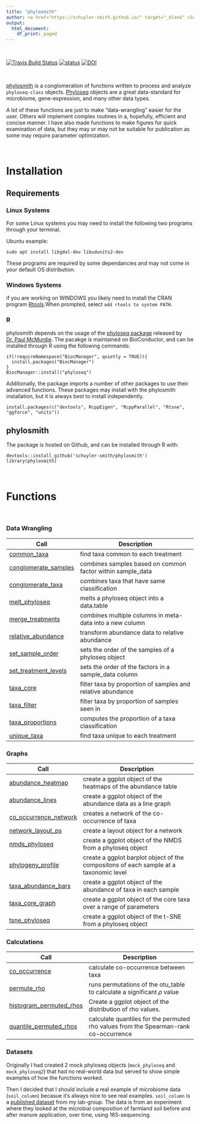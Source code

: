 ```yaml
---
title: "phylosmith"
author: <a href="https://schuyler-smith.github.io/" target="_blank" >Schuyler D. Smith</a>
output:
  html_document:
    df_print: paged
---
```


<br>

[![Travis Build Status](https://travis-ci.org/schuyler-smith/phylosmith.svg?branch=master)](https://github.com/schuyler-smith/phylosmith) [![status](http://joss.theoj.org/papers/4d4780ab16c487764ebe108fa6bcdc2c/status.svg)](http://joss.theoj.org/papers/4d4780ab16c487764ebe108fa6bcdc2c)
[![DOI](https://zenodo.org/badge/159598780.svg)](https://zenodo.org/badge/latestdoi/159598780)

<br>

<a href="https://github.com/schuyler-smith/phylosmith" targe="_blank" >phylosmith</a> is a conglomeration of functions written to process and analyze `phyloseq-class` objects. <a href="https://joey711.github.io/phyloseq/" targe="_blank" >Phyloseq</a> objects are a great data-standard for microbiome, gene-expression, and many other data types.

A lot of these functions are just to make "data-wrangling" easier for the user. Others will implement complex routines in a, hopefully, efficient and concise manner. I have also made functions to make figures for quick examination of data, but they may or may not be suitable for publication as some may require parameter optimization.

<br>

# Installation
## Requirements
### Linux Systems 
For some Linux systems you may need to install the following two programs through your terminal.

Ubuntu example:
```
sudo apt install libgdal-dev libudunits2-dev
```
These programs are required by some dependancies and may not come in your default OS distribution.

### Windows Systems 

if you are working on WINDOWS you likely need to install the CRAN program <a href="https://cran.r-project.org/bin/windows/Rtools/" target="_blank" >Rtools</a>.When prompted, select `add rtools to system PATH`.

### R

phylosmith depends on the usage of the [phyloseq package](https://journals.plos.org/plosone/article?id=10.1371/journal.pone.0061217) released by [Dr. Paul McMurdie](https://github.com/joey711). The pacakge is maintained on BioConductor, and can be installed through R using the following commands:

```
if(!requireNamespace("BiocManager", quietly = TRUE)){
  install.packages("BiocManager")
} 
BiocManager::install("phyloseq")
```

Additionally, the package imports a number of other packages to use their advanced functions. These packages may install with the phylosmith installation, but it is always best to install independently.

```
install.packages(c("devtools", RcppEigen", "RcppParallel", "Rtsne", "ggforce", "units"))
```

## phylosmith

The package is hosted on Github, and can be installed through R with:
```
devtools::install_github('schuyler-smith/phylosmith')
library(phylosmith)
```

<br>

# Functions

<br>

<a name="data_wrangling"></a>

### Data Wrangling
Call | Description
-------------------- | ------------------------------------------------------------
[common_taxa](data_wrangling.html#common_taxa) | find taxa common to each treatment
[conglomerate_samples](data_wrangling.html#conglomerate_samples) | combines samples based on common factor within sample_data
[conglomerate_taxa](data_wrangling.html#conglomerate_taxa) | combines taxa that have same classification
[melt_phyloseq](data_wrangling.html#melt_phyloseq) | melts a phyloseq object into a data.table
[merge_treatments](data_wrangling.html#merge_treatments) | combines multiple columns in meta-data into a new column
[relative_abundance](data_wrangling.html#relative_abundance) | transform abundance data to relative abundance
[set_sample_order](data_wrangling.html#set_sample_order) | sets the order of the samples of a phyloseq object
[set_treatment_levels](data_wrangling.html#set_treatment_levels) | sets the order of the factors in a sample_data column
[taxa_core](data_wrangling.html#taxa_core) | filter taxa by proportion of samples and relative abundance
[taxa_filter](data_wrangling.html#taxa_filter) | filter taxa by proportion of samples seen in
[taxa_proportions](data_wrangling.html#taxa_proportions) | computes the proportion of a taxa classification
[unique_taxa](data_wrangling.html#unique_taxa) | find taxa unique to each treatment

<a name="graphs"></a>

### Graphs
Call | Description
-------------------- | ------------------------------------------------------------
[abundance_heatmap](graphs.html#abundance_heatmap) | create a ggplot object of the heatmaps of the abundance table
[abundance_lines](graphs.html#abundance_lines) | create a ggplot object of the abundance data as a line graph
[co_occurrence_network](graphs.html#co_occurrence_network) | creates a network of the co-occurrence of taxa
[network_layout_ps](graphs.html#network_layout_ps) | create a layout object for a network
[nmds_phyloseq](graphs.html#nmds_phyloseq)  | create a ggplot object of the NMDS from a phyloseq object
[phylogeny_profile](graphs.html#phylogeny_profile) | create a ggplot barplot object of the compositons of each sample at a taxonomic level
[taxa_abundance_bars](graphs.html#taxa_abundance_bars) | create a ggplot object of the abundance of taxa in each sample
[taxa_core_graph](graphs.html#taxa_core_graph) | create a ggplot object of the core taxa over a range of parameters
[tsne_phyloseq](graphs.html#tsne_phyloseq)  | create a ggplot object of the t-SNE from a phyloseq object

<a name="calculations"></a>

### Calculations
Call | Description
-------------------- | ------------------------------------------------------------
[co_occurrence](calculations.html#co_occurrence) | calculate co-occurrence between taxa
[permute_rho](calculations.html#permute_rho) | runs permutations of the otu_table to calculate a significant $\rho$ value
[histogram_permuted_rhos](calculations.html#histogram_permuted_rhos) | Create a ggplot object of the distribution of rho values.
[quantile_permuted_rhos](calculations.html#quantile_permuted_rhos) | calculate quantiles for the permuted rho values from the Spearman-rank co-occurrence

### Datasets
Originally I had created 2 mock phyloseq objects (`mock_phyloseq` and `mock_phyloseq2`) that had no real-world data but served to show simple examples of how the functions worked. 

Then I decided that I should include a real example of microbiome data (`soil_column`) becasue it's always nice to see real examples. `soil_column` is a <a href="https://www.frontiersin.org/articles/10.3389/fmicb.2018.03197/full" target="_blank" >published dataset</a>  from my lab-group. The data is from an experiment where they looked at the microbial composition of farmland soil before and after manure application, over time, using 16S-sequencing.


[dapa]:index.html#data_wrangling
[grap]:index.html#graphs
[calc]:index.html#calculations

